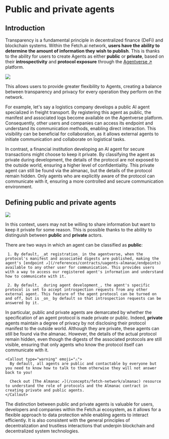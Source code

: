 
# Public and private agents

## Introduction

Transparency is a fundamental principle in decentralized finance (DeFi) and blockchain systems. Within the Fetch.ai network, **users have the ability to determine the amount of information they wish to publish**. This is thanks to the ability for users to create Agents as either **public** or **private**, based on their **introspectivity** and **protocol exposure** through the [Agentverse ↗️](/concepts/agent-services/agentverse-intro) platform.

![](src/images/concepts/ai-agents/public_and_private_agents.svg)

This allows users to provide greater flexibility to Agents, creating a balance between transparency and privacy for every operation they perform on the network.

For example, let's say a logistics company develops a public AI agent specialized in freight transport. By registering this agent as public, the manifest and associated logs become available on the Agentverse platform. Consequently, other users and companies can access its endpoint and understand its communication methods, enabling direct interaction. This visibility can be beneficial for collaboration, as it allows external agents to initiate communication and collaborate on logistical tasks.

In contrast, a financial institution developing an AI agent for secure transactions might choose to keep it private. By classifying the agent as private during development, the details of the protocol are not exposed to the outside world, ensuring a higher level of confidentiality. This private agent can still be found via the almanac, but the details of the protocol remain hidden. Only agents who are explicitly aware of the protocol can communicate with it, ensuring a more controlled and secure communication environment.

## Defining public and private agents

![](src/images/concepts/ai-agents/privacy_spectrum.svg)

In this context, users may not be willing to share information but want to keep it private for some reason. This is possible thanks to the ability to distinguish between **public** and **private** actors.

There are two ways in which an agent can be classified as **public**:

     1. By default, _at registration_ in the agentverse, when the protocol's manifest and associated digests are published, making the agent's [endpoint ↗️](/references/contracts/uagents-almanac/endpoints) available to any other user for communication. This provides users with a way to access our registered agent's information and understand how to communicate with it.

     2. By default, _during agent development_, the agent's specific protocol is set to accept introspection requests from any other external agent. This feature of the agent protocol can be turned on and off, but is _on_ by default so that introspection requests can be answered by it.

In particular, public and private agents are demarcated by whether the specification of an agent protocol is made private or public. Indeed, **private** agents maintain a degree of privacy by not disclosing their protocol manifest to the outside world. Although they are private, these agents can still be found via the almanac. However, the details of the actual protocol remain hidden, even though the digests of the associated protocols are still visible, ensuring that only agents who know the protocol itself can communicate with it.

    <Callout type="warning" emoji="⚠️">
      By default, all agents are public and contactable by everyone but you need to know how to talk to them otherwise they will not answer back to you!

      Check out [The Almanac ↗️](/concepts/fetch-network/almanac) resource to understand the role of protocols and the Almanac contract in creating private and public agents.
    </Callout>

The distinction between public and private agents is valuable for users, developers and companies within the Fetch.ai ecosystem, as it allows for a flexible approach to data protection while enabling agents to interact efficiently. It is also consistent with the general principles of decentralization and trustless interactions that underpin blockchain and decentralized system technologies.
